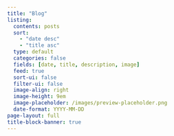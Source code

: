 ```yaml
---
title: "Blog"
listing:
  contents: posts
  sort:
    - "date desc"
    - "title asc"
  type: default
  categories: false
  fields: [date, title, description, image]
  feed: true
  sort-ui: false
  filter-ui: false
  image-align: right
  image-height: 9em
  image-placeholder: /images/preview-placeholder.png
  date-format: YYYY-MM-DD
page-layout: full
title-block-banner: true
---
```

